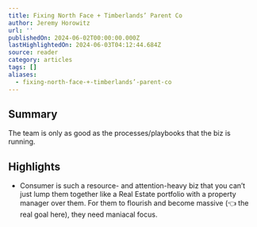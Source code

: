 ```yaml
---
title: Fixing North Face + Timberlands’ Parent Co
author: Jeremy Horowitz
url: ''
publishedOn: 2024-06-02T00:00:00.000Z
lastHighlightedOn: 2024-06-03T04:12:44.684Z
source: reader
category: articles
tags: []
aliases:
  - fixing-north-face-+-timberlands’-parent-co
---
```

## Summary

The team is only as good as the processes/playbooks that the biz is running.

## Highlights
- Consumer is such a resource- and attention-heavy biz that you can’t just lump them together like a Real Estate portfolio with a property manager over them. For them to flourish and become massive (👈 the real goal here), they need maniacal focus.
